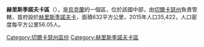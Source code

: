 '''赫里斯季諾夫卡區'''（{{lang-uk|Христинівський район}}），是[[烏克蘭|烏克蘭]]的一個區，位於該國中部，由[[切爾卡瑟州|切爾卡瑟州]]負責管轄，首府設於[[赫里斯季諾夫卡|赫里斯季諾夫卡]]，面積632平方公里，2015年人口35,422，人口密度每平方公里56.05人。

[[Category:切爾卡瑟州區份|Category:切爾卡瑟州區份]]
[[Category:赫里斯季諾夫卡區|Category:赫里斯季諾夫卡區]]


{{Cherkasy-geo-stub}}